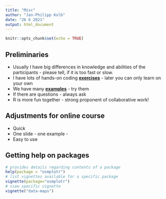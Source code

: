 ```yaml
---
title: "Misc"
author: "Jan-Philipp Kolb"
date: "26 6 2021"
output: html_document
---
```


```r
knitr::opts_chunk$set(echo = TRUE)
```


## Preliminaries

- Usually I have big differences in knowledge and abilities of the participants - please tell, if it is too fast or slow.
- I have lots of hands-on coding [**exercises**](http://web.math.ku.dk/~helle/R-intro/exercises.pdf) - later you can only learn on your own
- We have many [**examples**](https://www.showmeshiny.com/) - try them
- If there are questions - always ask
- R is more fun together  - strong proponent of
collaborative work!


## Adjustments for online course

- Quick 
- One slide - one example - 
- Easy to use




## Getting help on packages

```r
# provides details regarding contents of a package
help(package = "osmplotr")
# list vignettes available for a specific package
vignette(package="osmplotr")
# view specific vignette
vignette("data-maps")
```


